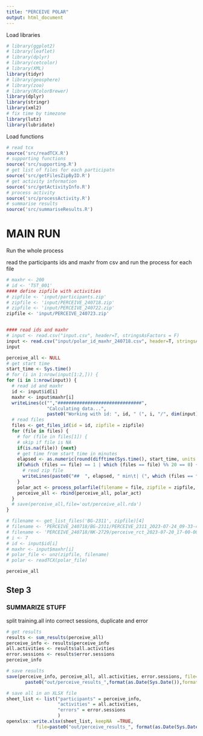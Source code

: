 ```yaml
---
title: "PERCEIVE POLAR"
output: html_document
---
```


Load libraries

```r
# library(ggplot2)
# library(leaflet)
# library(dplyr)
# library(cetcolor)
# library(XML)
library(tidyr)
# library(geosphere)
# library(zoo)
# library(RColorBrewer)
library(dplyr)
library(stringr)
library(xml2)
# fix time by timezone
library(lutz)
library(lubridate)
```

Load functions

```r
# read tcx
source('src/readTCX.R')
# supporting functions
source('src/supporting.R')
# get list of files for each participatn
source('src/getFilesZipByID.R')
# get activity information
source('src/getActivityInfo.R')
# process activity
source('src/processActivity.R')
# summarise results
source('src/summariseResults.R')
```

# MAIN RUN

Run the whole process

read the participants ids and maxhr from csv and run the process for each file

```r
# maxhr <- 200
# id <- 'TST_001'
#### define zipfile with activities
# zipfile <- 'input/participants.zip'
# zipfile <- 'input/PERCEIVE_240718.zip'
# zipfile <- 'input/PERCEIVE_240722.zip'
zipfile <- 'input/PERCEIVE_240723.zip'


#### read ids and maxhr
# input <- read.csv("input.csv", header=T, stringsAsFactors = F)
input <- read.csv("input/polar_id_maxhr_240718.csv", header=T, stringsAsFactors = F)
input
```


```r
perceive_all <- NULL
# get start time
start_time <- Sys.time()
# for (i in 1:nrow(input[1:2,])) {
for (i in 1:nrow(input)) {
  # read id and maxhr
  id <- input$id[i]
  maxhr <- input$maxhr[i]
  writeLines(c("","###############################",
               "Calculating data...",
               paste0("Working with id: ", id, " (", i, "/", dim(input)[1], ")  |  ", format(Sys.time(), "%H:%M")), ""))
  # read files
  files <- get_files_id(id = id, zipfile = zipfile)
  for (file in files) {
    # for (file in files[1]) {
    # skip if file is NA
    if(is.na(file)) {next}
    # get time from start_time in minutes
    elapsed <- as.numeric(round(difftime(Sys.time(), start_time, units = "min"), 1))
    if(which (files == file) == 1 | which (files == file) %% 20 == 0) {
      # read zip file
      writeLines(paste0("##  ", elapsed, " min\t| (", which (files == file), "/", length(files), ") Working with file: ", file))
    }
    polar_act <- process_polarfile(filename = file, zipfile = zipfile, id = id, maxhr = maxhr)
    perceive_all <- rbind(perceive_all, polar_act)
  }
  # save(perceive_all,file='out/perceive_all.rda')
}
```


```r
# filename <- get_list_files('BG-2311', zipfile)[4]
# filename <- 'PERCEIVE_240718/BG-2311/PERCEIVE_2311_2023-07-24_09-33-46.TCX'
# filename <- 'PERCEIVE_240718/NK-2729/perceive_rct_2023-07-20_17-00-00.TCX'
# i <- 7
# id <- input$id[i]
# maxhr <- input$maxhr[i]
# polar_file <- unz(zipfile, filename)
# polar <- readTCX(polar_file)
```

```r
perceive_all
```


## Step 3

### SUMMARIZE STUFF

split training.all into correct sessions, duplicate and error


```r
# get results
results <- sum_results(perceive_all)
perceive_info <- results$perceive_info
all.activities <- results$all.activities
error.sessions <- results$error.sessions
perceive_info
```



```r
# save results
save(perceive_info, perceive_all, all.activities, error.sessions, file=
       paste0("out/perceive_results_",format(as.Date(Sys.Date()),format="%y%m%d"),".rda"))
```

```r
# save all in an XLSX file
sheet_list <- list("participants" = perceive_info,
                   "activities" = all.activities,
                   "errors" = error.sessions
                   )
openxlsx::write.xlsx(sheet_list, keepNA  =TRUE,
           file=paste0("out/perceive_results_", format(as.Date(Sys.Date()), format = "%y%m%d"),".xlsx"))
```


